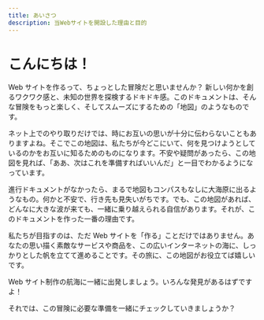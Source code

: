 ```yaml
---
title: あいさつ
description: 当Webサイトを開設した理由と目的
---
```


# こんにちは！

Web サイトを作るって、ちょっとした冒険だと思いませんか？ 新しい何かを創るワクワク感と、未知の世界を探検するドキドキ感。このドキュメントは、そんな冒険をもっと楽しく、そしてスムーズにするための「地図」のようなものです。

ネット上でのやり取りだけでは、時にお互いの思いが十分に伝わらないこともありますよね。そこでこの地図は、私たちが今どこにいて、何を見つけようとしているのかをお互いに知るためのものになります。不安や疑問があったら、この地図を見れば、「ああ、次はこれを準備すればいいんだ」と一目でわかるようになっています。

進行ドキュメントがなかったら、まるで地図もコンパスもなしに大海原に出るようなもの。何かと不安で、行き先も見失いがちです。でも、この地図があれば、どんなに大きな波が来ても、一緒に乗り越えられる自信があります。それが、このドキュメントを作った一番の理由です。

私たちが目指すのは、ただ Web サイトを「作る」ことだけではありません。あなたの思い描く素敵なサービスや商品を、この広いインターネットの海に、しっかりとした帆を立てて進めることです。その旅に、この地図がお役立てば嬉しいです。

Web サイト制作の航海に一緒に出発しましょう。いろんな発見があるはずですよ！

それでは、この冒険に必要な準備を一緒にチェックしていきましょうか？
